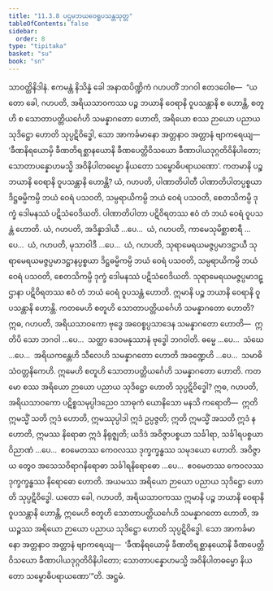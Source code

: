 ```yaml
---
title: "11.3.8 ပဌမဘယဝေရူပသန္တသုတ္တ"
tableOfContents: false
sidebar:
  order: 8
type: "tipitaka"
basket: "su"
book: "sn"
---
```



<DynamicBreadcrumb />

<Division number="1024" book="sn" e="ch" v="18" p="432">

<Paragraph number="1980" book="sn">
သာဝတ္ထိနိဒါနံ. ဧကမန္တံ နိသိန္နံ ခေါ အနာထပိဏ္ဍိကံ ဂဟပတိံ ဘဂဝါ ဧတဒဝေါစ—  “ယတော ခေါ, ဂဟပတိ, အရိယသာဝကဿ ပဉ္စ ဘယာနိ ဝေရာနိ ဝူပသန္တာနိ စ ဟောန္တိ, စတူဟိ စ သောတာပတ္တိယင်္ဂေဟိ သမန္နာဂတော ဟောတိ, အရိယော စဿ ဉာယော ပညာယ သုဒိဋ္ဌော ဟောတိ သုပ္ပဋိဝိဒ္ဓေါ, သော အာကင်္ခမာနော အတ္တနာဝ အတ္တာနံ ဗျာကရေယျ—  ‘ခီဏနိရယောမှိ ခီဏတိရစ္ဆာနယောနိ ခီဏပေတ္တိဝိသယော ခီဏာပါယဒုဂ္ဂတိဝိနိပါတော; သောတာပန္နောဟမသ္မိ အဝိနိပါတဓမ္မော နိယတော သမ္ဗောဓိပရာယဏော’.
</Paragraph>

<Paragraph number="1981" book="sn">
ကတမာနိ ပဉ္စ ဘယာနိ ဝေရာနိ ဝူပသန္တာနိ ဟောန္တိ? ယံ, ဂဟပတိ, ပါဏာတိပါတီ ပါဏာတိပါတပ္ပစ္စယာ ဒိဋ္ဌဓမ္မိကမ္ပိ ဘယံ ဝေရံ ပသဝတိ, သမ္ပရာယိကမ္ပိ ဘယံ ဝေရံ ပသဝတိ, စေတသိကမ္ပိ ဒုက္ခံ ဒေါမနဿံ ပဋိသံဝေဒိယတိ. ပါဏာတိပါတာ ပဋိဝိရတဿ ဧဝံ တံ ဘယံ ဝေရံ ဝူပသန္တံ ဟောတိ. ယံ, ဂဟပတိ, အဒိန္နာဒါယီ …ပေ…  ယံ, ဂဟပတိ, ကာမေသုမိစ္ဆာစာရီ …ပေ…  ယံ, ဂဟပတိ, မုသာဝါဒီ …ပေ…  ယံ, ဂဟပတိ, သုရာမေရယမဇ္ဇပ္ပမာဒဋ္ဌာယီ သုရာမေရယမဇ္ဇပ္ပမာဒဋ္ဌာနပ္ပစ္စယာ ဒိဋ္ဌဓမ္မိကမ္ပိ ဘယံ ဝေရံ ပသဝတိ, သမ္ပရာယိကမ္ပိ ဘယံ ဝေရံ ပသဝတိ, စေတသိကမ္ပိ ဒုက္ခံ ဒေါမနဿံ ပဋိသံဝေဒိယတိ. သုရာမေရယမဇ္ဇပ္ပမာဒဋ္ဌာနာ ပဋိဝိရတဿ ဧဝံ တံ ဘယံ ဝေရံ ဝူပသန္တံ ဟောတိ. ဣမာနိ ပဉ္စ ဘယာနိ ဝေရာနိ ဝူပသန္တာနိ ဟောန္တိ.
</Paragraph>

<Paragraph number="1982" book="sn">
ကတမေဟိ စတူဟိ သောတာပတ္တိယင်္ဂေဟိ သမန္နာဂတော ဟောတိ? ဣဓ, ဂဟပတိ, အရိယသာဝကော ဗုဒ္ဓေ အဝေစ္စပ္ပသာဒေန သမန္နာဂတော ဟောတိ—  ဣတိပိ သော ဘဂဝါ …ပေ…  သတ္ထာ ဒေဝမနုဿာနံ ဗုဒ္ဓေါ ဘဂဝါတိ. ဓမ္မေ …ပေ…  သံဃေ …ပေ…  အရိယကန္တေဟိ သီလေဟိ သမန္နာဂတော ဟောတိ အခဏ္ဍေဟိ …ပေ…  သမာဓိသံဝတ္တနိကေဟိ. ဣမေဟိ စတူဟိ သောတာပတ္တိယင်္ဂေဟိ သမန္နာဂတော ဟောတိ.
</Paragraph>

<Paragraph number="1983" book="sn">
ကတမော စဿ အရိယော ဉာယော ပညာယ သုဒိဋ္ဌော ဟောတိ သုပ္ပဋိဝိဒ္ဓေါ? ဣဓ, ဂဟပတိ, အရိယသာဝကော ပဋိစ္စသမုပ္ပါဒညေဝ သာဓုကံ ယောနိသော မနသိ ကရောတိ—  ဣတိ ဣမသ္မိံ သတိ ဣဒံ ဟောတိ, ဣမဿုပ္ပါဒါ ဣဒံ ဥပ္ပဇ္ဇတိ; ဣတိ ဣမသ္မိံ အသတိ ဣဒံ န ဟောတိ, ဣမဿ နိရောဓာ ဣဒံ နိရုဇ္ဈတိ; ယဒိဒံ အဝိဇ္ဇာပစ္စယာ သင်္ခါရာ, သင်္ခါရပစ္စယာ ဝိညာဏံ …ပေ…  ဧဝမေတဿ ကေဝလဿ ဒုက္ခက္ခန္ဓဿ သမုဒယော ဟောတိ. အဝိဇ္ဇာယ တွေဝ အသေသဝိရာဂနိရောဓာ သင်္ခါရနိရောဓော …ပေ…  ဧဝမေတဿ ကေဝလဿ ဒုက္ခက္ခန္ဓဿ နိရောဓော ဟောတိ. အယမဿ အရိယော ဉာယော ပညာယ သုဒိဋ္ဌော ဟောတိ သုပ္ပဋိဝိဒ္ဓေါ.
</Paragraph>

<Paragraph number="1984" book="sn">
ယတော ခေါ, ဂဟပတိ, အရိယသာဝကဿ ဣမာနိ ပဉ္စ ဘယာနိ ဝေရာနိ ဝူပသန္တာနိ ဟောန္တိ, ဣမေဟိ စတူဟိ သောတာပတ္တိယင်္ဂေဟိ သမန္နာဂတော ဟောတိ, အယဉ္စဿ အရိယော ဉာယော ပညာယ သုဒိဋ္ဌော ဟောတိ သုပ္ပဋိဝိဒ္ဓေါ. သော အာကင်္ခမာနော အတ္တနာဝ အတ္တာနံ ဗျာကရေယျ—  ‘ခီဏနိရယောမှိ ခီဏတိရစ္ဆာနယောနိ ခီဏပေတ္တိဝိသယော ခီဏာပါယဒုဂ္ဂတိဝိနိပါတော; သောတာပန္နောဟမသ္မိ အဝိနိပါတဓမ္မော နိယတော သမ္ဗောဓိပရာယဏော’”တိ.

</Paragraph>
</Division>

<Paragraph number="1985" type="center" book="sn">
အဋ္ဌမံ.
</Paragraph>